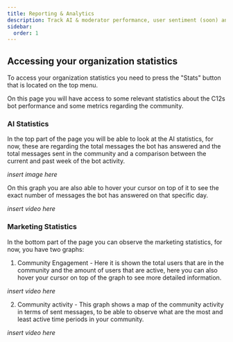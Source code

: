 ```yaml
---
title: Reporting & Analytics
description: Track AI & moderator performance, user sentiment (soon) and hotspot detection (soon); schedule recurring reports.
sidebar:
  order: 1
---
```



## Accessing your organization statistics

To access your organization statistics you need to press the "Stats" button that is located on the top menu.

On this page you will have access to some relevant statistics about the C12s bot performance and some metrics regarding the community.


### AI Statistics
In the top part of the page you will be able to look at the AI statistics, for now, these are regarding the total messages the bot has answered and the total messages sent in the community and a comparison between the current and past week of the bot activity.

*insert image here*

On this graph you are also able to hover your cursor on top of it to see the exact number of messages the bot has answered on that specific day.

*insert video here*

### Marketing Statistics
In the bottom part of the page you can observe the marketing statistics, for now, you have two graphs:

1) Community Engagement - Here it is shown the total users that are in the community and the amount of users that are active, here you can also hover your cursor on top of the graph to see more detailed information.

*insert video here*

2) Community activity - This graph shows a map of the community activity in terms of sent messages, to be able to observe what are the most and least active time periods in your community.

*insert video here*
